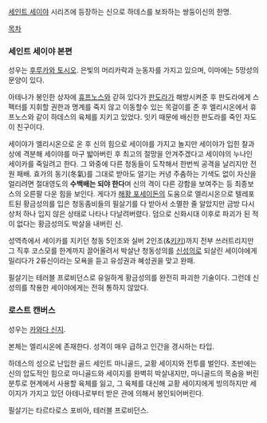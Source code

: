 [[세인트 세이야]] 시리즈에 등장하는 신으로 하데스를 보좌하는 쌍둥이신의 한명.

[[목차]]

=== 세인트 세이야 본편 ===
성우는 [[후루카와 토시오]]. 은빛의 머리카락과 눈동자를 가지고 있으며, 이마에는 5망성의 문양이 있다.

아테나가 봉인한 상자에 [[휴프노스]]와 갇혀 있다가 [[판도라]]가 해방시켜준 후 판도라에게 스펙터를 지휘할 권한과 명계를 죽지 않고 이동할수 있는 목걸이를 준 후 엘리시온에서 휴프노스와 같이 하데스의 육체를 지키고 있었다.  잇키 때문에 배신한 판도라를 죽인 자도 이 친구이다.

세이야가 엘리시온으로 온 후 신의 힘으로 세이야를 가지고 놀지만 세이야가 입힌 찰과상에 격분해 세이야를 마구 밟아버린 후 최고의 절망을 안겨주겠다고 세이야의 누나인 세이카를 죽일려고 한다. 그 와중에 다른 청동들이 도착해서 한번씩 공격을 날리지만 전원 패배. 효가의 동기(冬氣)를 그대로 받아도 얼기는 커녕 주춤하는 기색도 없이 자신을 얼리려면 절대영도의 '''수백배는 되야 한다'''며 신의 격이 다른 강함을 보여주는 등 최종보스의 오른팔 다운 힘을 보인다. 게다가 [[해황 포세이돈]]의 도움으로 엘리시온으로 텔레포트된 황금성의를 입은 청동좀비들의 필살기를 다 받아서 소멸한 줄 알았지만  금방 다시 상처 하나 입지 않은 상태로 나타나 다날려버렸다. 덤으로 신화시대 이후로 파괴가 된 적이 없다는 황금성의도 박살을 내버린 신.

성역측에서 세이카를 지키던 청동 5인조와 실버 2인조(&[[키키]])까지 전부 쓰러트리지만 그 직후 코스모를 한계까지 끌어올려서 박살난 청동성의를 [[신성의]]로 되살린 세이야에게 밀리다가 2류신이라는 모욕을 듣고 유성권과 혜성권을 맞고 완패.

필살기는 테러블 프로비던스로 유일하게 황금성의를 완전히 파괴한 기술이다. 그런데 신성의를 착용한 세이야에게는 전혀 통하지 않았다.

=== 로스트 캔버스 ===
성우는 [[카와다 신지]].

본체는 엘리시온에 존재한다. 성격이 매우 급하고 인간을 경시하는 타입.  

하데스의 성으로 난입한 골드 세인트 마니골드, 교황 세이지와 전투를 벌인다. 초반에는 신의 압도적인 힘으로 마니골드와 세이지를 완벽히 박살내지만, 마니골드의 목숨을 버린 분투로 현계에서 사용할 육체를 잃고, 그 육체를 대신해 교황 세이지에게 빙의하지만 세이지가 가지고 있던 아테나로부터 받은 관에 의해서 봉인되어버린다. 

필살기는 타르타로스 포비아, 테러블 프로비던스.
